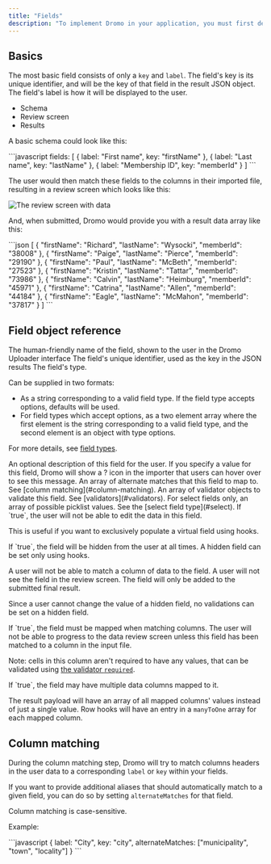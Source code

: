 ```yaml
---
title: "Fields"
description: "To implement Dromo in your application, you must first define a schema. A schema is an array of field objects. These fields will be matched to columns during the import process, and define the properties of the JSON payload passed back in the results."
---
```


## Basics[​](#basics "Direct link to Basics")

The most basic field consists of only a `key` and `label`. The field's key is its unique identifier, and will be the key of that field in the result JSON object. The field's label is how it will be displayed to the user.

* Schema
* Review screen
* Results

A basic schema could look like this:

<CodeGroup>
```javascript
fields: [
  {
    label: "First name",
    key: "firstName"
  },
  {
    label: "Last name",
    key: "lastName"
  },
  {
    label: "Membership ID",
    key: "memberId"
  }
]
```
</CodeGroup>

The user would then match these fields to the columns in their imported file, resulting in a review screen which looks like this:

![The review screen with data](\images\assets\images\basicFields_review.png)

And, when submitted, Dromo would provide you with a result data array like this:

<CodeGroup>
```json
[
  {
    "firstName": "Richard",
    "lastName": "Wysocki",
    "memberId": "38008"
  },
  {
    "firstName": "Paige",
    "lastName": "Pierce",
    "memberId": "29190"
  },
  {
    "firstName": "Paul",
    "lastName": "McBeth",
    "memberId": "27523"
  },
  {
    "firstName": "Kristin",
    "lastName": "Tattar",
    "memberId": "73986"
  },
  {
    "firstName": "Calvin",
    "lastName": "Heimburg",
    "memberId": "45971"
  },
  {
    "firstName": "Catrina",
    "lastName": "Allen",
    "memberId": "44184"
  },
  {
    "firstName": "Eagle",
    "lastName": "McMahon",
    "memberId": "37817"
  }
]
```
</CodeGroup>

## Field object reference[​](#field-object-reference "Direct link to Field object reference")

<ResponseField name="label" type="string" required>
  The human-friendly name of the field, shown to the user in the Dromo Uploader interface
</ResponseField>

<ResponseField name="key" type="string" required>
  The field's unique identifier, used as the key in the JSON results
</ResponseField>

<ResponseField name="type" type="FieldType" default="string">
  The field's type.

  Can be supplied in two formats:

  * As a string corresponding to a valid field type. If the field type accepts options, defaults will be used.
  * For field types which accept options, as a two element array where the first element is the string corresponding to a valid field type, and the second element is an object with type options.

  For more details, see [field types](/fields/field-types).
</ResponseField>

<ResponseField name="description" type="string">
  An optional description of this field for the user. If you specify a value for this field, Dromo will show a ? icon in the importer that users can hover over to see this message.
</ResponseField>

<ResponseField name="alternateMatches" type="string[]">
  An array of alternate matches that this field to map to. See [column matching](#column-matching).
</ResponseField>

<ResponseField name="validators" type="Validator[]">
  An array of validator objects to validate this field. See [validators](#validators).
</ResponseField>

<ResponseField name="selectOptions" type="{ label: string, value: string, alternateMatches?: string[] }[]">
  For select fields only, an array of possible picklist values. See the [select field type](#select).
</ResponseField>

<ResponseField name="readOnly" type="boolean" default="false">
  If `true`, the user will not be able to edit the data in this field.

  This is useful if you want to exclusively populate a virtual field using hooks.
</ResponseField>

<ResponseField name="hidden" type="boolean" default="false">
  If `true`, the field will be hidden from the user at all times. A hidden field can be set only using hooks.

  A user will not be able to match a column of data to the field. A user will not see the field in the review screen. The field will only be added to the submitted final result.

  Since a user cannot change the value of a hidden field, no validations can be set on a hidden field.
</ResponseField>

<ResponseField name="requireMapping" type="boolean" default="false">
  If `true`, the field must be mapped when matching columns. The user will not be able to progress to the data review screen unless this field has been matched to a column in the input file.

  Note: cells in this column aren't required to have any values, that can be validated using [the validator `required`](/fields#required).
</ResponseField>

<ResponseField name="manyToOne" type="boolean" default="false">
  If `true`, the field may have multiple data columns mapped to it.

  The result payload will have an array of all mapped columns' values instead of just a single value. Row hooks will have an entry in a `manyToOne` array for each mapped column.
</ResponseField>



## Column matching[​](#column-matching "Direct link to Column matching")

During the column matching step, Dromo will try to match columns headers in the user data to a corresponding `label` or `key` within your fields.

If you want to provide additional aliases that should automatically match to a given field, you can do so by setting `alternateMatches` for that field.

Column matching is case-sensitive.

Example:

<CodeGroup>
```javascript
{
  label: "City",
  key: "city",
  alternateMatches: ["municipality", "town", "locality"]
}
```
</CodeGroup>

